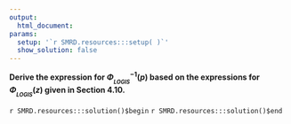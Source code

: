 ```yaml
---
output:
  html_document:
params:
  setup: '`r SMRD.resources:::setup( )`'
  show_solution: false
---
```


__Derive the expression for $\Phi_{_{LOGIS}}^{-1}(p)$ based on the expressions for $\Phi_{_{LOGIS}}(z)$ given in Section 4.10.__

`r SMRD.resources:::solution()$begin`
`r SMRD.resources:::solution()$end`

